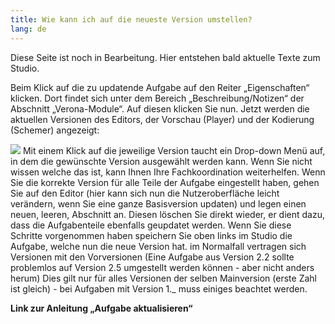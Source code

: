 ```yaml
---
title: Wie kann ich auf die neueste Version umstellen?
lang: de
---
```


::: {.callout-note}
Diese Seite ist noch in Bearbeitung. Hier entstehen bald aktuelle Texte zum Studio.
:::

Beim Klick auf die zu updatende Aufgabe auf den Reiter „Eigenschaften“ klicken. Dort findet sich unter dem Bereich „Beschreibung/Notizen“ der Abschnitt „Verona-Module“. Auf diesen klicken Sie nun. Jetzt werden die aktuellen Versionen des Editors, der Vorschau (Player) und der Kodierung (Schemer) angezeigt: 

![](version_umstellen01.png)
Mit einem Klick auf die jeweilige Version taucht ein Drop-down Menü auf, in dem die gewünschte Version ausgewählt werden kann. Wenn Sie nicht wissen welche das ist, kann Ihnen Ihre Fachkoordination weiterhelfen. 
Wenn Sie die korrekte Version für alle Teile der Aufgabe eingestellt haben, gehen Sie auf den Editor (hier kann sich nun die Nutzeroberfläche leicht verändern, wenn Sie eine ganze Basisversion updaten) und legen einen neuen, leeren, Abschnitt an. Diesen löschen Sie direkt wieder, er dient dazu, dass die Aufgabenteile ebenfalls geupdatet werden. Wenn Sie diese Schritte vorgenommen haben speichern Sie oben links im Studio die Aufgabe, welche nun die neue Version hat.
im Normalfall vertragen sich Versionen mit den Vorversionen (Eine Aufgabe aus Version 2.2 sollte problemlos auf Version 2.5 umgestellt werden können - aber nicht anders herum) Dies gilt nur für alles Versionen der selben Mainversion (erste Zahl ist gleich) - bei Aufgaben mit Version 1._ muss einiges beachtet werden.

**Link zur Anleitung „Aufgabe aktualisieren“**
